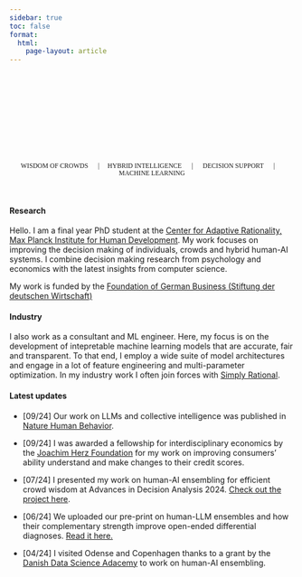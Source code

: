 ```yaml
---
sidebar: true
toc: false
format:
  html:
    page-layout: article
---
```


```{=html}
<!---
 ::: {.container-fluid} 
--->
```
```{=html}
<div class="p-5 mb-4 bg-light rounded-3 bgimg">
  <br><br><br><br>
  <div class="container-fluid py-5">
    <h1 class="display-5 fw-bold"> <br Berger></h1>
  </div>
</div>
<p class="lead">
   <small class="text-hero">WISDOM OF CROWDS &emsp; | &emsp;HYBRID INTELLIGENCE &emsp; | &emsp; DECISION SUPPORT &emsp; | &emsp; MACHINE LEARNING</small>
</p>
<style type="text/css">
.lead {
    font-family: "Zilla Slab";
    text-align: center;
}

.bgimg {
  background-image: url('images/sep24.jpg');
background-size: 800px;
background-repeat: no-repeat;
background-position: center;
}
.hero-quote {
  font-family: "Zilla Slab";
  font-color: white;
  color: white;
}

.fw-bold {
  /* font-family: "Zilla Slab Highlight"; */
  font-style: bold !important;
  color: white !important;
}
</style>
```
```{=html}
<!---
 ::: 
--->
```
<br>

::: grid
::: g-col-1
:::

::: g-col-10
#### Research

Hello. I am a final year PhD student at the [Center for Adaptive Rationality, Max Planck Institute for Human Development](https://www.mpib-berlin.mpg.de/research/research-centers/adaptive-rationality). My work focuses on improving the decision making of individuals, crowds and hybrid human-AI systems. I combine decision making research from psychology and economics with the latest insights from computer science.

My work is funded by the [Foundation of German Business (Stiftung der deutschen Wirtschaft)](https://www.sdw.org/index.html)

#### Industry

I also work as a consultant and ML engineer. Here, my focus is on the development of intepretable machine learning models that are accurate, fair and transparent. To that end, I employ a wide suite of model architectures and engage in a lot of feature engineering and multi-parameter optimization. In my industry work I often join forces with [Simply Rational](https://www.simplyrational.de/en/).

#### Latest updates

-   \[09/24\] Our work on LLMs and collective intelligence was published in [Nature Human Behavior](https://www.nature.com/articles/s41562-024-01959-9).

-   \[09/24\] I was awarded a fellowship for interdisciplinary economics by the [Joachim Herz Foundation](https://www.joachim-herz-stiftung.de/en/research/promotion-of-young-talents/add-on-fellowships-for-interdisciplinary-economics) for my work on improving consumers' ability understand and make changes to their credit scores.

-   \[07/24\] I presented my work on human-AI ensembling for efficient crowd wisdom at Advances in Decision Analysis 2024. [Check out the project here](projects/hct.qmd).

-   \[06/24\] We uploaded our pre-print on human-LLM ensembles and how their complementary strength improve open-ended differential diagnoses. [Read it here.](https://arxiv.org/abs/2406.14981)

-   \[04/24\] I visited Odense and Copenhagen thanks to a grant by the [Danish Data Science Adacemy](https://ddsa.dk/) to work on human-AI ensembling.
:::

::: g-col-1
:::
:::
